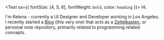 <Text sx={{ fontSize: [4, 5, 6], fontWeight: `bold`, color: `heading` }}>
  Hi.
</Text>

I'm Kelena - currently a UI Designer and Developer working in Los Angeles. I recently started a [Blog](/blog) (this very one) that acts as a [Zettelkasten](https://writingcooperative.com/zettelkasten-how-one-german-scholar-was-so-freakishly-productive-997e4e0ca125), or personal note repository, primarily related to programming related concepts. 
